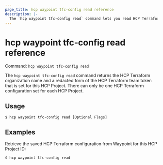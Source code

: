 ```yaml
---
page_title: hcp waypoint tfc-config read reference
description: |-
  The `hcp waypoint tfc-config read` command lets you read HCP Terraform configuration details in HCP Waypoint.
---
```


# hcp waypoint tfc-config read reference

Command: `hcp waypoint tfc-config read` 

The `hcp waypoint tfc-config read` command returns the HCP Terraform organization name and a redacted form of the HCP Terraform team token that is set for this HCP Project. There can only be one HCP Terraform configuration set for each HCP Project.

## Usage

```shell-session
$ hcp waypoint tfc-config read [Optional Flags]
```

## Examples

Retrieve the saved HCP Terraform configuration from Waypoint for this HCP Project ID:

```shell-session
$ hcp waypoint tfc-config read
```

